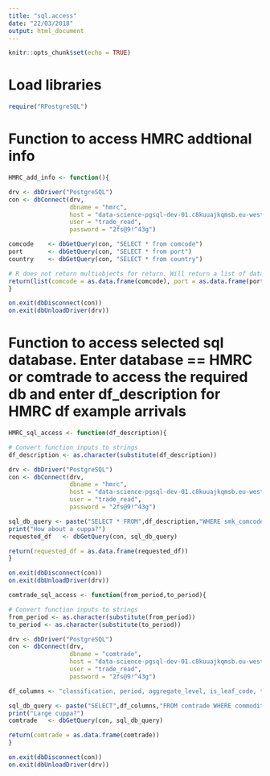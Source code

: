 ```yaml
---
title: "sql.access"
date: "22/03/2018"
output: html_document
---
```


```r
knitr::opts_chunk$set(echo = TRUE)
```

# Load libraries
```r
require("RPostgreSQL")
```

# Function to access HMRC addtional info
```r
HMRC_add_info <- function(){

drv <- dbDriver("PostgreSQL")
con <- dbConnect(drv,
                 dbname = "hmrc",
                 host = "data-science-pgsql-dev-01.c8kuuajkqmsb.eu-west-2.rds.amazonaws.com",
                 user = "trade_read",
                 password = "2fs@9!^43g")

comcode    <- dbGetQuery(con, "SELECT * from comcode")
port       <- dbGetQuery(con, "SELECT * from port")
country    <- dbGetQuery(con, "SELECT * from country")

# R does not return multiobjects for return. Will return a list of dataframes that can be accessed via $ call. Example: Call function as HMRC_extra <- HMRC_add_info() To access comcode df use HMRC_extra$comcode 
return(list(comcode = as.data.frame(comcode), port = as.data.frame(port), country = as.data.frame(country)))
}

on.exit(dbDisconnect(con))
on.exit(dbUnloadDriver(drv))
```

# Function to access selected sql database. Enter database == HMRC or comtrade to access the required db and enter df_description for HMRC df example arrivals
```r
HMRC_sql_access <- function(df_description){

# Convert function inputs to strings
df_description <- as.character(substitute(df_description))

drv <- dbDriver("PostgreSQL")
con <- dbConnect(drv,
                 dbname = "hmrc",
                 host = "data-science-pgsql-dev-01.c8kuuajkqmsb.eu-west-2.rds.amazonaws.com",
                 user = "trade_read",
                 password = "2fs@9!^43g")

sql_db_query <- paste("SELECT * FROM",df_description,"WHERE smk_comcode ~ '^[0-2]'")
print("How about a cuppa?")
requested_df   <- dbGetQuery(con, sql_db_query)

return(requested_df = as.data.frame(requested_df))
}

on.exit(dbDisconnect(con))
on.exit(dbUnloadDriver(drv))
```

```r
comtrade_sql_access <- function(from_period,to_period){

# Convert function inputs to strings
from_period <- as.character(substitute(from_period))
to_period <- as.character(substitute(to_period))

drv <- dbDriver("PostgreSQL")
con <- dbConnect(drv,
                 dbname = "comtrade",
                 host = "data-science-pgsql-dev-01.c8kuuajkqmsb.eu-west-2.rds.amazonaws.com",
                 user = "trade_read",
                 password = "2fs@9!^43g")

df_columns <- "classification, period, aggregate_level, is_leaf_code, trade_flow_code, trade_flow, reporter_code, reporter, partner_code, partner, commodity_code, netweight_kg, trade_value_usd"

sql_db_query <- paste("SELECT",df_columns,"FROM comtrade WHERE commodity_code ~ '^[0-2]' AND period >=",from_period,"AND period <=",to_period)
print("Large cuppa?")
comtrade   <- dbGetQuery(con, sql_db_query)

return(comtrade = as.data.frame(comtrade))
}

on.exit(dbDisconnect(con))
on.exit(dbUnloadDriver(drv))
```



